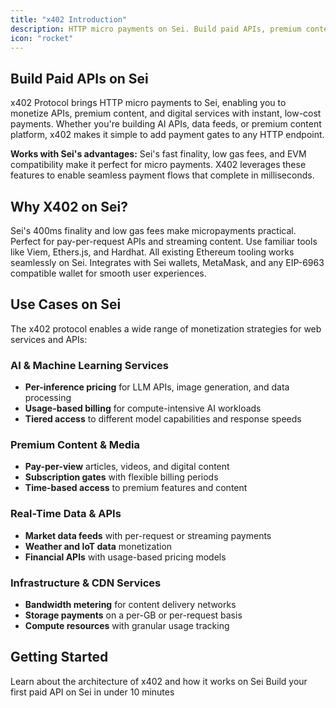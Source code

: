 ```yaml
---
title: "x402 Introduction"
description: HTTP micro payments on Sei. Build paid APIs, premium content, and micro payment systems.
icon: "rocket"
---
```


## Build Paid APIs on Sei

x402 Protocol brings HTTP micro payments to Sei, enabling you to monetize APIs, premium content, and digital
services with instant, low-cost payments. Whether you're building AI APIs, data feeds, or premium content platform,
x402 makes it simple to add payment gates to any HTTP endpoint.

**Works with Sei's advantages:** Sei's fast finality, low gas fees, and EVM compatibility make it perfect for micro payments. X402 leverages these features to enable seamless payment flows that complete in milliseconds.

## Why X402 on Sei?

<AccordionGroup>
    <Accordion title="Fast & Cheap Payments" icon="bolt">
        Sei's 400ms finality and low gas fees make micropayments practical. Perfect
        for pay-per-request APIs and streaming content.
    </Accordion>
    <Accordion title="EVM Compatible" icon="code">
        Use familiar tools like Viem, Ethers.js, and Hardhat. All existing Ethereum
        tooling works seamlessly on Sei.
    </Accordion>
    <Accordion title="Built-in Wallet Support" icon="wallet">
        Integrates with Sei wallets, MetaMask, and any EIP-6963 compatible wallet
        for smooth user experiences.
    </Accordion>
</AccordionGroup>

## Use Cases on Sei

The x402 protocol enables a wide range of monetization strategies for web services and APIs:

### **AI & Machine Learning Services**
- **Per-inference pricing** for LLM APIs, image generation, and data processing
- **Usage-based billing** for compute-intensive AI workloads
- **Tiered access** to different model capabilities and response speeds

### **Premium Content & Media**
- **Pay-per-view** articles, videos, and digital content
- **Subscription gates** with flexible billing periods
- **Time-based access** to premium features and content

### **Real-Time Data & APIs**
- **Market data feeds** with per-request or streaming payments
- **Weather and IoT data** monetization
- **Financial APIs** with usage-based pricing models

### **Infrastructure & CDN Services**
- **Bandwidth metering** for content delivery networks
- **Storage payments** on a per-GB or per-request basis
- **Compute resources** with granular usage tracking

## Getting Started

<CardGroup cols={2}>
    <Card title="x402 Overview" href="/x402/overview" icon="diagram-project">
        Learn about the architecture of x402 and how it works on Sei
    </Card>
    <Card title="Quick Start" href="/x402/quickstart" icon="play">
        Build your first paid API on Sei in under 10 minutes
    </Card>
</CardGroup>